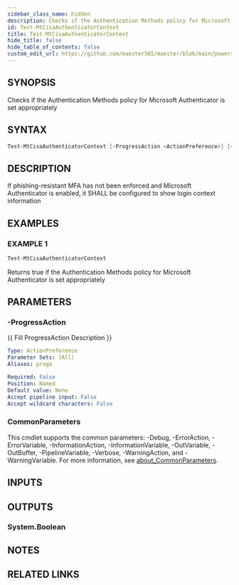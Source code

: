 ```yaml
---
sidebar_class_name: hidden
description: Checks if the Authentication Methods policy for Microsoft Authenticator is set appropriately
id: Test-MtCisaAuthenticatorContext
title: Test-MtCisaAuthenticatorContext
hide_title: false
hide_table_of_contents: false
custom_edit_url: https://github.com/maester365/maester/blob/main/powershell/public/Test-MtCisaAuthenticatorContext.ps1
---
```


## SYNOPSIS

Checks if the Authentication Methods policy for Microsoft Authenticator is set appropriately

## SYNTAX

```powershell
Test-MtCisaAuthenticatorContext [-ProgressAction <ActionPreference>] [<CommonParameters>]
```

## DESCRIPTION

If phishing-resistant MFA has not been enforced and Microsoft Authenticator is enabled, it SHALL be configured to show login context information

## EXAMPLES

### EXAMPLE 1

```powershell
Test-MtCisaAuthenticatorContext
```

Returns true if the Authentication Methods policy for Microsoft Authenticator is set appropriately

## PARAMETERS

### -ProgressAction

\{\{ Fill ProgressAction Description \}\}

```yaml
Type: ActionPreference
Parameter Sets: (All)
Aliases: proga

Required: False
Position: Named
Default value: None
Accept pipeline input: False
Accept wildcard characters: False
```

### CommonParameters

This cmdlet supports the common parameters: -Debug, -ErrorAction, -ErrorVariable, -InformationAction, -InformationVariable, -OutVariable, -OutBuffer, -PipelineVariable, -Verbose, -WarningAction, and -WarningVariable. For more information, see [about_CommonParameters](http://go.microsoft.com/fwlink/?LinkID=113216).

## INPUTS

## OUTPUTS

### System.Boolean

## NOTES

## RELATED LINKS
